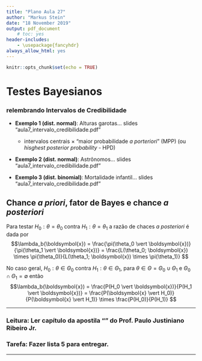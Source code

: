 ```yaml
---
title: "Plano Aula 27"
author: "Markus Stein"
date: "18 November 2019"
output: pdf_document
    # toc: yes
header-includes:
    - \usepackage{fancyhdr}
always_allow_html: yes
---
```

\addtolength{\headheight}{1.0cm} 
\pagestyle{fancyplain} 
\rhead{\includegraphics[height=1.5cm]{Logo-40-anos-estatistica.png}}
\lhead{\includegraphics[height=1.5cm]{logoIME60.jpg}}
\chead{UNIVERSIDADE FEDERAL DO RIO GRANDE DO SUL \\
INSTITUTO DE MATEMÁTICA E ESTATÍSTICA \\
DEPARTAMENTO DE ESTATÍSTICA \\
\vspace{0.3cm}
MAT02023 - INFERÊNCIA B - 2019/2
}
\renewcommand{\headrulewidth}{0pt} 


```r
knitr::opts_chunk$set(echo = TRUE)
```

# Testes Bayesianos


### relembrando Intervalos de Credibilidade

* **Exemplo 1 (dist. normal)**: Alturas garotas... slides "aula7_intervalo_credibilidade.pdf"  

  + intervalos centrais $\times$ "maior probabilidade *a porteriori*" (MPP) (ou *hisghest posterior probability* - HPD)  


* **Exemplo 2 (dist. normal)**: Astrônomos... slides "aula7_intervalo_credibilidade.pdf"  


* **Exemplo 3 (dist. binomial)**: Mortalidade infantil... slides "aula7_intervalo_credibilidade.pdf"  



## Chance *a priori*, fator de Bayes e chance *a posteriori*
Para testar $H_0: \theta=\theta_0$ contra $H_1: \theta=\theta_1$ a razão de chaces *a posteriori* é dada por
$$\lambda_b(\boldsymbol{x}) = \frac{\pi(\theta_0 \vert \boldsymbol{x})}{\pi(\theta_1 \vert \boldsymbol{x})} = \frac{L(\theta_0; \boldsymbol{x}) \times \pi(\theta_0)}{L(\theta_1; \boldsymbol{x}) \times \pi(\theta_1)} $$

No caso geral, $H_0: \theta \in \Theta_0$ contra $H_1: \theta \in \Theta_1$, para $\theta \in \Theta = \Theta_0 \cup \Theta_1$ e $\Theta_0 \cap \Theta_1 = \emptyset$ então
$$\lambda_b(\boldsymbol{x}) = \frac{P(H_0 \vert \boldsymbol{x})}{P(H_1 \vert \boldsymbol{x})} = \frac{P(\boldsymbol{x} \vert H_0)}{P(\boldsymbol{x} \vert H_1)} \times \frac{P(H_0)}{P(H_1)} $$



<!-- ### Distribuições discretas -->

<!-- * **Exemplo 1**: (*Equilíbrio de Hardy-Weinberg*) Seja $\boldsymbol{X} = (X_1, \ldots, X_n)$ uma a. a. de $X \sim Multinomial(N, \pi_1, \pi_2, \pi_3)$. Use o TRV para testar $H_0: \pi_1 = \pi_2 = \pi_3$.   -->

<!-- \vspace{0.5cm}   -->

<!-- * **Exemplo 2**: *(Tabelas $r \times c$)*  Suponha que temos uma tabela de contingência $r \times c$ com $n$ indivíduos independentemente selecionados, sendo $n_{ij}$ o número de unidades classificadas na linha $i$ e na coluna $j$, para todo $i=1, \ldots, r$ e $j=1, \ldots, c$. Seja $\pi_{ij}$ a probabilidade de um indivíduo ser classificado na linha $i$ e coluna $j$, tal que $\pi_{ij} \geq 0$ e $\sum_{i=1}^{r} \sum_{j=1}^{c} \pi_{ij} = 1$. -->
<!-- a. Encontre o TRV para testar $H_0: \pi_{ij} = a_i b_j$, para algum $a_i > 0$ e $b_j>0$ tais que $\sum_{i=1}^r a_i = 1$ e $\sum_{j=1}^c b_j = 1$, contra a alternativa $H_1: \pi_{ij} \neq a_i b_j$ para pelo meno  -->
<!-- b. Compare o teste do ítem (a) com o teste qui quadrado de independência, para tesar se a variável da linha e da coluna são independentes. -->


<!-- ### Teste Exato de Fisher -->
<!-- <!-- Exercício 8.48 do Casella -->
<!-- <!-- https://newonlinecourses.science.psu.edu/stat504/node/89/ -->
<!-- * **Exemplo 3**: *(Tabela $2 \times 2$ restrita)* Seja $S_1 \sim Binomial(n_1, \pi_1)$ independente de $S_2 \sim Binomial(n_2, \pi_2)$. Para testar as hipóteses $H_0: \pi_1 = \pi_2$ contra $H_1: \pi_1 > \pi_2$: -->
<!-- a. Mostre que sob $H_0$ temos que $S = S_1 + S_2$ é estatística suficiente e $S_1 \vert S = s \sim \textit{Hipergeométrica}(n_1+n_2, n_1, s)$. -->
<!-- b. Calcule o valor $p$ (condicional) para esse teste? -->
<!-- c. Compare com os valores $p$ do TRV e do teste qui quadrado do exercício 5. -->


<!-- ### Testes Qui Quadrado -->
<!-- * Pearson e o teste *Goodness-of-fit*   -->
<!-- * ajustamento (momogeneidade) $\times$ independência -->


\vspace{1cm}

***
<!-- ### Tarefa: Fazer a lista 3 para entregar. -->
### Leitura: Ler capítulo da apostila "" do Prof. Paulo Justiniano Ribeiro Jr.

### Tarefa: Fazer lista 5 para entregar.
***

<!-- pagina thomas - intervalos -->
<!-- https://notstatschat.rbind.io/2019/06/11/confidence-intervals-not-a-very-strong-property/ -->
<!-- https://notstatschat.rbind.io/2019/06/20/wald-score-lrt-the-picture/ -->

<!-- - writing design -->
<!-- - EM algorithm - git project and rmd; -->
<!-- - SES -->
<!-- - InfB -->
<!--   - marcar sala -->


<!-- explorar nivel e tamanho de testes -->
<!-- explorar nível de confiança e cobertura do intervalo  -->
<!-- fazer questões da prova... teste bayesiano por intervalo??? ver questões que faltaram ser abordadaqs na prova -->


<!-- lista 4 - pegar lista 5 e 6 da marcia-->
<!-- - razão de verossimilhanças monótona -->
<!-- - valor $p$ ...exercicios do casella esta estensos -->
<!-- - testes como intervalos... -->
<!-- - testes bayesianos -->

<!-- lista 5 - pegar exercicios da lista 3 -->
<!-- - teste assintóticos -->
<!-- - TRV para diferenças medias e proporções, razões de variância -->
<!-- - intervalos e testes -->
<!-- http://st551.cwick.co.nz/ -->
<!-- o que acontece se usar formulas p variancias iguais quando na verdade não são?... -->
<!-- http://st551.cwick.co.nz/final_study_guide/ -->
<!-- se variaveis nao sao normais? e se o $n$ não for grande? -->



<!-- lista 6 -->
<!-- - Teste bayesianos -->
<!-- - https://rpubs.com/ulamht/470151 -->
<!-- - http://web.stanford.edu/class/stats200/Lecture20.pdf -->

<!-- trabalho final -->
<!-- cobra passo a passo de realizacao de testes -->
<!-- interpretacoes IC e TH-->
<!-- comparacoes TH/IC exatos/assintoticos -->


<!-- ### Distribuição Categórica (Multinoulli) e Multinomial -->
<!-- Seja $\boldsymbol{I} = (I_1, \ldots, I_k)$, tal que $I_i$  uma a. a. de $\boldsymbol{I} \sim \textit{Categórica}(\boldsymbol{\pi})$, em que $$, ou $\boldsymbol{X} \sim Multinoulli(\boldsymbol{\pi})$, ou $\boldsymbol{X} \sim Multinomial(1, \boldsymbol{\pi})$, então sua f.m.p. é dada por  -->
<!-- $$P({\boldsymbol{X} = \boldsymbol{x}}) = \pi_1^ \pi_k$$ -->
<!-- ou -->

<!-- $$f_{\boldsymbol{X}}(x) = $$ -->


<!-- Olhar aula de testes discretos em   -->
<!-- http://st551.cwick.co.nz/   -->

<!-- valor p e IC - http://st551.cwick.co.nz/lecture/lecture_09/ -->


